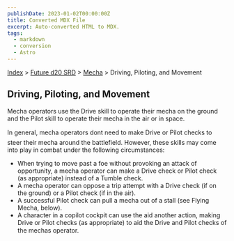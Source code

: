 ```yaml
---
publishDate: 2023-01-02T00:00:00Z
title: Converted MDX File
excerpt: Auto-converted HTML to MDX.
tags:
  - markdown
  - conversion
  - Astro
---
```


[Index](-index) > [Future d20 SRD](future-d20-srd-index) > [Mecha](future-d20-srd-mecha-index) > Driving, Piloting, and Movement

## Driving, Piloting, and Movement

Mecha operators use the Drive skill to operate their mecha on the ground and the Pilot skill to operate their mecha in the air or in space.

In general, mecha operators dont need to make Drive or Pilot checks to steer their mecha around the battlefield. However, these skills may come into play in combat under the following circumstances:

- When trying to move past a foe without provoking an attack of opportunity, a mecha operator can make a Drive check or Pilot check (as appropriate) instead of a Tumble check.
- A mecha operator can oppose a trip attempt with a Drive check (if on the ground) or a Pilot check (if in the air).
- A successful Pilot check can pull a mecha out of a stall (see Flying Mecha, below).
- A character in a copilot cockpit can use the aid another action, making Drive or Pilot checks (as appropriate) to aid the Drive and Pilot checks of the mechas operator.

